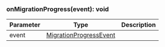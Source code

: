 

### onMigrationProgress(event): void



| Parameter       | Type |  Description |
| --------------- | -------- | -------- |
| event | [MigrationProgressEvent](#migrationprogressevent) |   |
